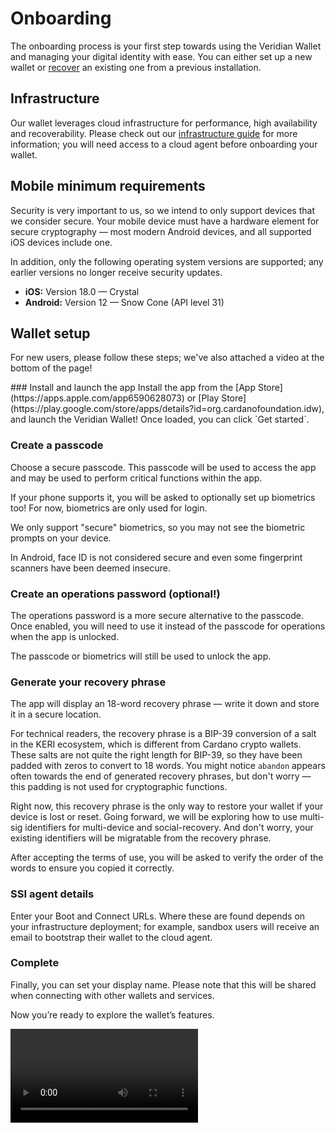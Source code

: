 
# Onboarding

The onboarding process is your first step towards using the Veridian Wallet and managing your digital identity with ease.
You can either set up a new wallet or [recover](../recovery) an existing one from a previous installation.

## Infrastructure
Our wallet leverages cloud infrastructure for performance, high availability and recoverability.
Please check out our [infrastructure guide](../infra) for more information; you will need access to a cloud agent before onboarding your wallet.

## Mobile minimum requirements

Security is very important to us, so we intend to only support devices that we consider secure.
Your mobile device must have a hardware element for secure cryptography — most modern Android devices, and all supported iOS devices include one.

In addition, only the following operating system versions are supported; any earlier versions no longer receive security updates.

- **iOS:** Version 18.0 — Crystal
- **Android:** Version 12 — Snow Cone (API level 31)

## Wallet setup

For new users, please follow these steps; we've also attached a video at the bottom of the page!

<Steps>
### Install and launch the app
Install the app from the [App Store](https://apps.apple.com/app6590628073) or [Play Store](https://play.google.com/store/apps/details?id=org.cardanofoundation.idw), and launch the Veridian Wallet!
Once loaded, you can click `Get started`.
 
### Create a passcode
Choose a secure passcode.
This passcode will be used to access the app and may be used to perform critical functions within the app.

If your phone supports it, you will be asked to optionally set up biometrics too!
For now, biometrics are only used for login.

<Callout type="warning">
  We only support "secure" biometrics, so you may not see the biometric prompts on your device.

  In Android, face ID is not considered secure and even some fingerprint scanners have been deemed insecure.
</Callout>

### Create an operations password (optional!)
The operations password is a more secure alternative to the passcode.
Once enabled, you will need to use it instead of the passcode for operations when the app is unlocked.

The passcode or biometrics will still be used to unlock the app.

### Generate your recovery phrase
The app will display an 18-word recovery phrase — write it down and store it in a secure location.

For technical readers, the recovery phrase is a BIP-39 conversion of a salt in the KERI ecosystem, which is different from Cardano crypto wallets.
These salts are not quite the right length for BIP-39, so they have been padded with zeros to convert to 18 words.
You might notice `abandon` appears often towards the end of generated recovery phrases, but don't worry — this padding is not used for cryptographic functions.

<Callout type="warning">
  Right now, this recovery phrase is the only way to restore your wallet if your device is lost or reset.
  Going forward, we will be exploring how to use multi-sig identifiers for multi-device and social-recovery.
  And don't worry, your existing identifiers will be migratable from the recovery phrase.
</Callout>

After accepting the terms of use, you will be asked to verify the order of the words to ensure you copied it correctly.

### SSI agent details
Enter your Boot and Connect URLs.
Where these are found depends on your infrastructure deployment; for example, sandbox users will receive an email to bootstrap their wallet to the cloud agent.

### Complete
Finally, you can set your display name.
Please note that this will be shared when connecting with other wallets and services.

Now you’re ready to explore the wallet’s features.
</Steps>

<video src="/videos/Onboarding.mov" type="video/mp4" controls />
